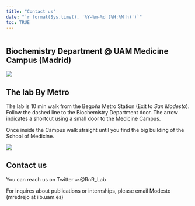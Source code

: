 ```yaml
---
title: "Contact us"
date: "`r format(Sys.time(), '%Y-%m-%d (%H:%M h)')`"
toc: TRUE
---
```


```r

```

## Biochemistry Department @ UAM Medicine Campus (Madrid)

![](images/MedicinaMapa-01.jpg)

## The lab By Metro

The lab is 10 min walk from the Begoña Metro Station (Exit to *San Modesto*). Follow the dashed line to the Biochemistry Department door. The arrow indicates a shortcut using a small door to the Medicine Campus.

Once inside the Campus walk straight until you find the big building of the School of Medicine.

![](images/mapa_metro_lab.jpg)

## Contact us

You can reach us on Twitter [![](figs/tw.png "@RnR_Lab"){width="14" height="11"}](https://twitter.com/RnR_Lab)@RnR_Lab

For inquires about publications or internships, please email Modesto (mredrejo at iib.uam.es)
